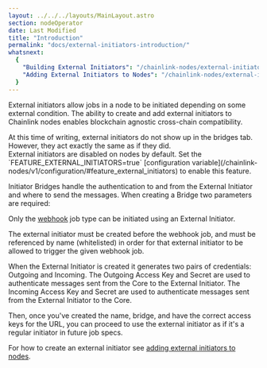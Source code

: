 ```yaml
---
layout: ../../../layouts/MainLayout.astro
section: nodeOperator
date: Last Modified
title: "Introduction"
permalink: "docs/external-initiators-introduction/"
whatsnext:
  {
    "Building External Initiators": "/chainlink-nodes/external-initiators/building-external-initiators/",
    "Adding External Initiators to Nodes": "/chainlink-nodes/external-initiators/external-initiators-in-nodes/",
  }
---
```



External initiators allow jobs in a node to be initiated depending on some external condition. The ability to create and add external initiators to Chainlink nodes enables blockchain agnostic cross-chain compatibility.

<Aside type="note">
  At this time of writing, external initiators do not show up in the bridges tab. However, they act exactly the same as
  if they did.
</Aside>

<Aside type="note">
  External initiators are disabled on nodes by default. Set the `FEATURE_EXTERNAL_INITIATORS=true` [configuration
  variable](/chainlink-nodes/v1/configuration/#feature_external_initiators) to enable this feature.
</Aside>

Initiator Bridges handle the authentication to and from the External Initiator and where to send the messages. When creating a Bridge two parameters are required:

Only the [webhook](/chainlink-nodes/oracle-jobs/job-types/webhook/) job type can be initiated using an External Initiator.

The external initiator must be created before the webhook job, and must be referenced by name (whitelisted) in order for that external initiator to be allowed to trigger the given webhook job.

When the External Initiator is created it generates two pairs of credentials: Outgoing and Incoming. The Outgoing Access Key and Secret are used to authenticate messages sent from the Core to the External Initiator. The Incoming Access Key and Secret are used to authenticate messages sent from the External Initiator to the Core.

Then, once you've created the name, bridge, and have the correct access keys for the URL, you can proceed to use the external initiator as if it's a regular initiator in future job specs.

For how to create an external initiator see [adding external initiators to nodes](/chainlink-nodes/external-initiators/external-initiators-in-nodes).
